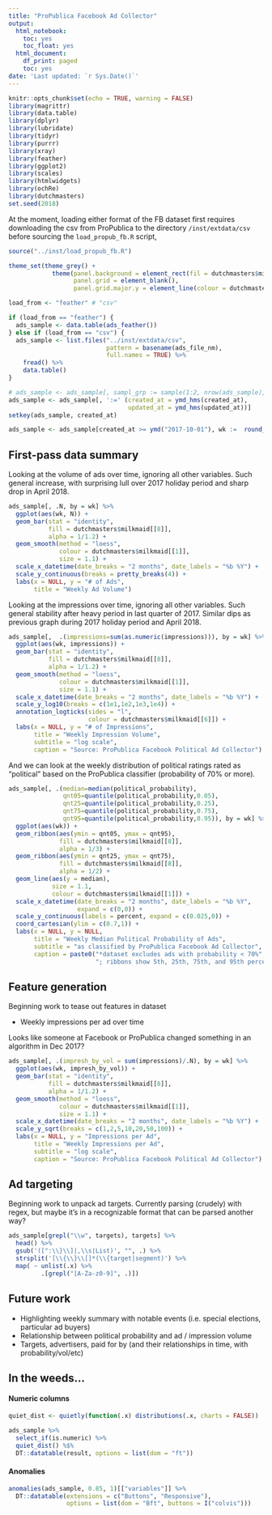 ```yaml
---
title: "ProPublica Facebook Ad Collector"
output:
  html_notebook:
    toc: yes
    toc_float: yes
  html_document:
    df_print: paged
    toc: yes
date: 'Last updated: `r Sys.Date()`'
---
```


```r
knitr::opts_chunk$set(echo = TRUE, warning = FALSE)
library(magrittr)
library(data.table)
library(dplyr)
library(lubridate)
library(tidyr)
library(purrr)
library(xray)
library(feather)
library(ggplot2)
library(scales)
library(htmlwidgets)
library(ochRe)
library(dutchmasters)
set.seed(2018)
```

At the moment, loading either format of the FB dataset first requires downloading the csv from ProPublica to the directory `/inst/extdata/csv` before sourcing the `load_propub_fb.R` script,

```r
source("../inst/load_propub_fb.R")

theme_set(theme_grey() + 
            theme(panel.background = element_rect(fil = dutchmasters$milkmaid[[7]]),
                  panel.grid = element_blank(),
                  panel.grid.major.y = element_line(colour = dutchmasters$milkmaid[[6]])))
```

```r
load_from <- "feather" # "csv"

if (load_from == "feather") {
  ads_sample <- data.table(ads_feather())
} else if (load_from == "csv") {
  ads_sample <- list.files("../inst/extdata/csv",
                           pattern = basename(ads_file_nm),
                           full.names = TRUE) %>% 
    fread() %>% 
    data.table()
}
```

```r
# ads_sample <- ads_sample[, sampl_grp := sample(1:2, nrow(ads_sample), replace = TRUE)][sampl_grp == 1]
ads_sample <- ads_sample[, ':=' (created_at = ymd_hms(created_at),
                                 updated_at = ymd_hms(updated_at))]
setkey(ads_sample, created_at)

ads_sample <- ads_sample[created_at >= ymd("2017-10-01"), wk :=  round_date(created_at, "1 week")][!is.na(wk)]
```

## First-pass data summary

Looking at the volume of ads over time, ignoring all other variables. Such general increase, with surprising lull over 2017 holiday period and sharp drop in April 2018.

```r
ads_sample[, .N, by = wk] %>% 
  ggplot(aes(wk, N)) +
  geom_bar(stat = "identity",
           fill = dutchmasters$milkmaid[[8]],
           alpha = 1/1.2) +
  geom_smooth(method = "loess",
              colour = dutchmasters$milkmaid[[1]],
              size = 1.1) +
  scale_x_datetime(date_breaks = "2 months", date_labels = "%b %Y") +
  scale_y_continuous(breaks = pretty_breaks(4)) +
  labs(x = NULL, y = "# of Ads",
       title = "Weekly Ad Volume")
```

Looking at the impressions over time, ignoring all other variables. Such general stability after heavy period in last quarter of 2017. Similar dips as previous graph during 2017 holiday period and April 2018.

```r
ads_sample[,  .(impressions=sum(as.numeric(impressions))), by = wk] %>% 
  ggplot(aes(wk, impressions)) +
  geom_bar(stat = "identity",
           fill = dutchmasters$milkmaid[[8]],
           alpha = 1/1.2) +
  geom_smooth(method = "loess",
              colour = dutchmasters$milkmaid[[1]],
              size = 1.1) +
  scale_x_datetime(date_breaks = "2 months", date_labels = "%b %Y") +
  scale_y_log10(breaks = c(1e1,1e2,1e3,1e4)) +
  annotation_logticks(sides = "l", 
                      colour = dutchmasters$milkmaid[[6]]) +
  labs(x = NULL, y = "# of Impressions",
       title = "Weekly Impression Volume",
       subtitle = "log scale",
       caption = "Source: ProPublica Facebook Political Ad Collector")
```

And we can look at the weekly distribution of political ratings rated as "political" based on the ProPublica classifier (probability of 70% or more).

```r
ads_sample[, .(median=median(political_probability),
               qnt05=quantile(political_probability,0.05),
               qnt25=quantile(political_probability,0.25),
               qnt75=quantile(political_probability,0.75),
               qnt95=quantile(political_probability,0.95)), by = wk] %>% 
  ggplot(aes(wk)) +
  geom_ribbon(aes(ymin = qnt05, ymax = qnt95),
              fill = dutchmasters$milkmaid[[8]],
              alpha = 1/3) +
  geom_ribbon(aes(ymin = qnt25, ymax = qnt75),
              fill = dutchmasters$milkmaid[[8]],
              alpha = 1/2) +
  geom_line(aes(y = median),
            size = 1.1,
            colour = dutchmasters$milkmaid[[1]]) +
  scale_x_datetime(date_breaks = "2 months", date_labels = "%b %Y",
                   expand = c(0,0)) +
  scale_y_continuous(labels = percent, expand = c(0.025,0)) +
  coord_cartesian(ylim = c(0.7,1)) +
  labs(x = NULL, y = NULL,
       title = "Weekly Median Political Probability of Ads",
       subtitle = "as classified by ProPublica Facebook Ad Collector",
       caption = paste0("*dataset excludes ads with probability < 70%",
                        "; ribbons show 5th, 25th, 75th, and 95th percentile"))
```

## Feature generation

Beginning work to tease out features in dataset

- Weekly impressions per ad over time

Looks like someone at Facebook or ProPublica changed something in an algorithm in Dec 2017?

```r
ads_sample[, .(impresh_by_vol = sum(impressions)/.N), by = wk] %>% 
  ggplot(aes(wk, impresh_by_vol)) +
  geom_bar(stat = "identity",
           fill = dutchmasters$milkmaid[[8]],
           alpha = 1/1.2) +
  geom_smooth(method = "loess",
              colour = dutchmasters$milkmaid[[1]],
              size = 1.1) +
  scale_x_datetime(date_breaks = "2 months", date_labels = "%b %Y") +
  scale_y_sqrt(breaks = c(1,2,5,10,20,50,100)) +
  labs(x = NULL, y = "Impressions per Ad",
       title = "Weekly Impressions per Ad",
       subtitle = "log scale",
       caption = "Source: ProPublica Facebook Political Ad Collector")
```

## Ad targeting

Beginning work to unpack ad targets. Currently parsing (crudely) with regex, but maybe it's in a recognizable format that can be parsed another way?

```r
ads_sample[grepl("\\w", targets), targets] %>% 
  head() %>% 
  gsub('([":\\}\\]|,\\s|List)', "", .) %>%
  strsplit('[\\{\\}\\[]*(\\{target|segment)') %>%
  map( ~ unlist(.x) %>% 
         .[grepl("[A-Za-z0-9]", .)])
```

## Future work

- Highlighting weekly summary with notable events (i.e. special elections, particular ad buyers)
- Relationship between political probability and ad / impression volume
- Targets, advertisers, paid for by (and their relationships in time, with probability/vol/etc)

## In the weeds...

#### Numeric columns

```r
quiet_dist <- quietly(function(.x) distributions(.x, charts = FALSE))

ads_sample %>% 
  select_if(is.numeric) %>% 
  quiet_dist() %$% 
  DT::datatable(result, options = list(dom = "ft"))
```

#### Anomalies

```r
anomalies(ads_sample, 0.85, 1)[["variables"]] %>% 
  DT::datatable(extensions = c("Buttons", "Responsive"),
                options = list(dom = "Bft", buttons = I("colvis")))
```